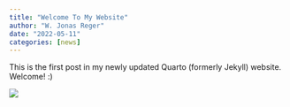 ```yaml
---
title: "Welcome To My Website"
author: "W. Jonas Reger"
date: "2022-05-11"
categories: [news]
---
```


This is the first post in my newly updated Quarto (formerly Jekyll) website. Welcome! :)

![](thumbnail.jpg)
